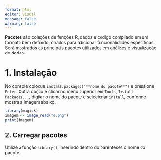 ```yaml
---
format: html
editor: visual
message: false
warning: false
---
```


**Pacotes** são coleções de funções R, dados e código compilado em um formato bem definido, criados para adicionar funcionalidades específicas.
Será mostrados os principais pacotes utilizados em análises e visualização de dados.

# 1. Instalação
No console coloque `install.packages("**nome do pacote**")` e pressione `Enter`.
Outra opção é clicar no menu superior em `Tools`, `Install Packages...`, digitar o nome do pacote e selecionar `install`, conforme mostra a imagem abaixo.

```r
library(magick)
imagem <- image_read("e.png")
print(imagem)
```

## 2. Carregar pacotes
Utilize a função `library()`, inserindo dentro do parênteses o nome do pacote.
